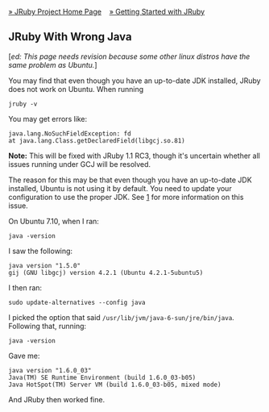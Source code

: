 [[Home|&raquo; JRuby Project Home Page]] &nbsp;&nbsp; [[Getting Started|&raquo; Getting Started with JRuby]]
==JRuby With Wrong Java==
[''ed: This page needs revision because some other linux distros have the same problem as Ubuntu.'']

You may find that even though you have an up-to-date JDK installed, JRuby does not work on Ubuntu.  When running

 jruby -v

You may get errors like:

 java.lang.NoSuchFieldException: fd
 at java.lang.Class.getDeclaredField(libgcj.so.81)

'''Note:''' This will be fixed with JRuby 1.1 RC3, though it's uncertain whether all issues running under GCJ will be resolved.

The reason for this may be that even though you have an up-to-date JDK installed, Ubuntu is not using it by default.  You need to update your configuration to use the proper JDK.  See [https://help.ubuntu.com/community/Java] for more information on this issue.

On Ubuntu 7.10, when I ran:

 java -version

I saw the following:

 java version "1.5.0"
 gij (GNU libgcj) version 4.2.1 (Ubuntu 4.2.1-5ubuntu5)

I then ran:

 sudo update-alternatives --config java

I picked the option that said <tt>/usr/lib/jvm/java-6-sun/jre/bin/java</tt>.  Following that, running:

 java -version

Gave me:

 java version "1.6.0_03"
 Java(TM) SE Runtime Environment (build 1.6.0_03-b05)
 Java HotSpot(TM) Server VM (build 1.6.0_03-b05, mixed mode)

And JRuby then worked fine.
